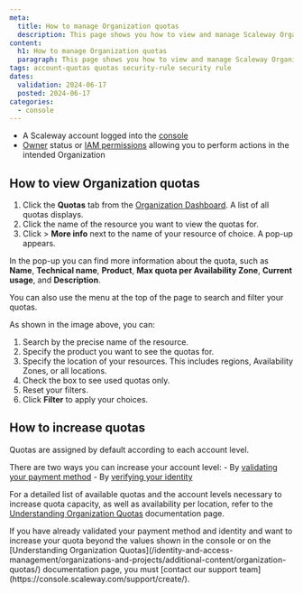 ```yaml
---
meta:
  title: How to manage Organization quotas
  description: This page shows you how to view and manage Scaleway Organization quotas.
content:
  h1: How to manage Organization quotas
  paragraph: This page shows you how to view and manage Scaleway Organization quotas.
tags: account-quotas quotas security-rule security rule
dates:
  validation: 2024-06-17
  posted: 2024-06-17
categories:
  - console
---
```


<Macro id="requirements" />

- A Scaleway account logged into the [console](https://console.scaleway.com/)
- [Owner](/identity-and-access-management/iam/concepts/#owner) status or [IAM permissions](/identity-and-access-management/iam/concepts/#permission) allowing you to perform actions in the intended Organization

## How to view Organization quotas

1. Click the **Quotas** tab from the [Organization Dashboard](https://console.scaleway.com/organization/). A list of all quotas displays.
2. Click the name of the resource you want to view the quotas for.
3. Click <Icon name="more" /> > **More info** next to the name of your resource of choice. A pop-up appears.

  In the pop-up you can find more information about the quota, such as **Name**, **Technical name**, **Product**, **Max quota per Availability Zone**, **Current usage**, and **Description**.

You can also use the menu at the top of the page to search and filter your quotas.

<Lightbox src="steps-to-filter-quotas.webp" alt="" />

As shown in the image above, you can:

1. Search by the precise name of the resource.
2. Specify the product you want to see the quotas for.
3. Specify the location of your resources. This includes regions, Availability Zones, or all locations.
4. Check the box to see used quotas only.
5. Reset your filters.
6. Click **Filter** to apply your choices.

## How to increase quotas

Quotas are assigned by default according to each account level.

There are two ways you can increase your account level:
    - By [validating your payment method](/console/billing/how-to/add-payment-method/#how-to-add-a-credit-card)
    - By [verifying your identity](/console/account/how-to/verify-identity/)

For a detailed list of available quotas and the account levels necessary to increase quota capacity, as well as availability per location, refer to the [Understanding Organization Quotas](/identity-and-access-management/organizations-and-projects/additional-content/organization-quotas/) documentation page.

<Message type="note">
  If you have already validated your payment method and identity and want to increase your quota beyond the values shown in the console or on the [Understanding Organization Quotas](/identity-and-access-management/organizations-and-projects/additional-content/organization-quotas/) documentation page, you must [contact our support team](https://console.scaleway.com/support/create/).
</Message>
